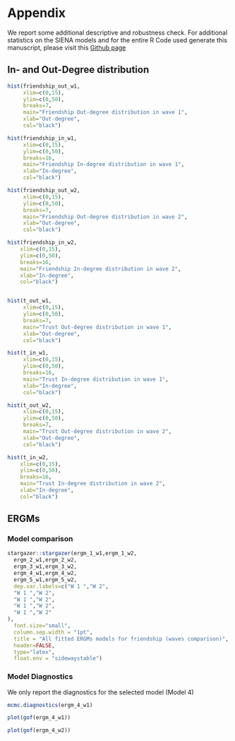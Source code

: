 \newpage


# Appendix

We report some additional descriptive and robustness check. For additional statistics on the SIENA models and for the entire R Code used generate this manuscript, please visit this [Github page](https://github.com/albertostefanelli/QUASS_network_analysis_exam)

## In- and Out-Degree distribution 

```r


hist(friendship_out_w1,
     xlim=c(0,15),
     ylim=c(0,50),
     breaks=7,
     main="Friendship Out-degree distribution in wave 1",
     xlab="Out-degree",
     col="black")

hist(friendship_in_w1,
     xlim=c(0,15),
     ylim=c(0,50),
     breaks=16,
     main="Friendship In-degree distribution in wave 1",
     xlab="In-degree",
     col="black")

hist(friendship_out_w2,
     xlim=c(0,15),
     ylim=c(0,50),
     breaks=7,
     main="Friendship Out-degree distribution in wave 2",
     xlab="Out-degree",
     col="black")

hist(friendship_in_w2,
    xlim=c(0,15),
    ylim=c(0,50),
    breaks=16,
    main="Friendship In-degree distribution in wave 2",
    xlab="In-degree",
    col="black")


hist(t_out_w1,
     xlim=c(0,15),
     ylim=c(0,50),
     breaks=7,
     main="Trust Out-degree distribution in wave 1",
     xlab="Out-degree",
     col="black")

hist(t_in_w1,
     xlim=c(0,15),
     ylim=c(0,50),
     breaks=16,
     main="Trust In-degree distribution in wave 1",
     xlab="In-degree",
     col="black")

hist(t_out_w2,
     xlim=c(0,15),
     ylim=c(0,50),
     breaks=7,
     main="Trust Out-degree distribution in wave 2",
     xlab="Out-degree",
     col="black")

hist(t_in_w2,
    xlim=c(0,15),
    ylim=c(0,50),
    breaks=16,
    main="Trust In-degree distribution in wave 2",
    xlab="In-degree",
    col="black")
```

\newpage

## ERGMs 

### Model comparison 

<!-- \blandscape -->

```r

stargazer::stargazer(ergm_1_w1,ergm_1_w2,
  ergm_2_w1,ergm_2_w2,
  ergm_3_w1,ergm_3_w2,
  ergm_4_w1,ergm_4_w2,
  ergm_5_w1,ergm_5_w2,
  dep.var.labels=c("W 1 ","W 2",
  "W 1 ","W 2",
  "W 1 ","W 2",
  "W 1 ","W 2",
  "W 1 ","W 2"
),
  font.size="small", 
  column.sep.width = "1pt",
  title = "All fitted ERGMs models for friendship (waves comparison)",
  header=FALSE,
  type="latex",
  float.env = "sidewaystable")

```

<!-- \elandscape -->

\newpage 

### Model Diagnostics

We only report the diagnostics for the selected model (Model 4)


```r

mcmc.diagnostics(ergm_4_w1)

```


```r

plot(gof(ergm_4_w1))

```


```r

plot(gof(ergm_4_w2))

```

\newpage

<!-- ## SIENA 

### Uniplex GOF

```r

# plot(gof.fr.indegree)
# plot(gof.fr.outdegree)
# plot(gof.fr.geodesic)
# #plot(gof.fr.triadcensus, center = TRUE, scale = TRUE)

```

 -->
